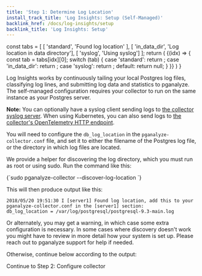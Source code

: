 ```yaml
---
title: 'Step 1: Determine Log Location'
install_track_title: 'Log Insights: Setup (Self-Managed)'
backlink_href: /docs/log-insights/setup
backlink_title: 'Log Insights: Setup'
---
```




  const tabs = [
    [ 'standard', 'Found log location' ],
    [ 'in_data_dir', 'Log location in data directory'],
    [ 'syslog', 'Using syslog']
  ];
  return (
    <TabPanel items={tabs}>
      {(idx) => {
        const tab = tabs[idx][0];
        switch (tab) {
          case 'standard':
            return <TabTextContent><StandardInstructions /></TabTextContent>;
          case 'in_data_dir':
            return <TabTextContent><InDataDirInstructions /></TabTextContent>;
          case 'syslog':
            return <TabTextContent><SyslogInstructions /></TabTextContent>;
          default:
            return null;
        }
      }}
    </TabPanel>
  )
}

Log Insights works by continuously tailing your local Postgres log files, classifying log lines,
and submitting log data and statistics to pganalyze. The self-managed configuration requires
your collector to run on the same instance as your Postgres server.

**Note:** You can optionally have a syslog client sending logs to [the collector
syslog server](https://pganalyze.com/docs/log-insights/setup/syslog-server). When using Kubernetes,
you can also send logs to [the collector's OpenTelemetry HTTP endpoint](https://pganalyze.com/docs/log-insights/setup/opentelemetry).

You will need to configure the `db_log_location` in the `pganalyze-collector.conf` file, and set
it to either the filename of the Postgres log file, or the directory in which log files are located.

We provide a helper for discovering the log directory, which you must run as root or using sudo. Run
the command like this:

<CodeBlock language="bash">
{`sudo pganalyze-collector --discover-log-location
`}
</CodeBlock>

This will then produce output like this:

```
2018/05/20 19:51:30 I [server1] Found log location, add this to your pganalyze-collector.conf in the [server1] section:
db_log_location = /var/log/postgresql/postgresql-9.3-main.log
```

Or alternately, you may get a warning, in which case some extra configuration is necessary. In some cases where discovery
doesn't work you might have to review in more detail how your system is set up. Please reach out to pganalyze support
for help if needed.

Otherwise, continue below according to the output:

<SelfHostedLogAlternatives />

<Link className="btn btn-success" to="02_configure_collector">
  Continue to Step 2: Configure collector
</Link>
